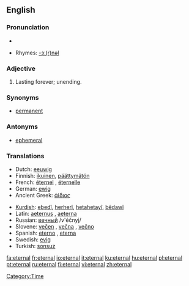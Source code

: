 ==English==

===Pronunciation===
*{{audio|en-us-eternal.ogg|Audio (US)}}

*Rhymes: [[Rhymes:English:-ɜː(r)nəl|-ɜː(r)nəl]]

===Adjective===
{{en-adj|-}}

# Lasting forever; unending.

===Synonyms===
*[[permanent]]

===Antonyms===
*[[ephemeral]]

===Translations===
{{rfc-level|Translations at L3+ (AutoFormat would have corrected level of Synonyms)}}
{{top}}
*Dutch: [[eeuwig]]
*Finnish: [[ikuinen]], [[päättymätön]]
*French: [[éternel]] {{m}}, [[éternelle]] {{f}}
*German: [[ewig]]
*Ancient Greek: [[άίδιος]]
{{mid}}
*[[Kurdish]]: [[ebedî]], [[herherî]], [[hetahetayî]], [[bêdawî]]
*Latin: [[aeternus]] {{m}}, [[aeterna]] {{f}}
*Russian: [[вечный]] /v'éčnyj/
*Slovene: [[večen]] {{m}}, [[večna]] {{f}}, [[večno]] {{n}}
*Spanish: [[eterno]] {{m}}, [[eterna]] {{f}}
*Swedish: [[evig]]
*Turkish: [[sonsuz]]
{{bottom}}

[[Category:Time]]

[[fa:eternal]]
[[fr:eternal]]
[[io:eternal]]
[[it:eternal]]
[[ku:eternal]]
[[hu:eternal]]
[[pl:eternal]]
[[pt:eternal]]
[[ru:eternal]]
[[fi:eternal]]
[[vi:eternal]]
[[zh:eternal]]